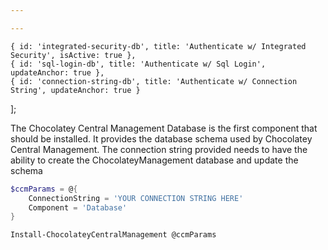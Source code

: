 ```yaml
---

---
```


    { id: 'integrated-security-db', title: 'Authenticate w/ Integrated Security', isActive: true },
    { id: 'sql-login-db', title: 'Authenticate w/ Sql Login', updateAnchor: true },
    { id: 'connection-string-db', title: 'Authenticate w/ Connection String', updateAnchor: true }
];

<Callout type="info">
    <p>
        The Chocolatey Central Management Database is the first component that should be installed.
        It provides the database schema used by Chocolatey Central Management. The connection string
        provided needs to have the ability to create the ChocolateyManagement database and update the schema
    </p>
</Callout>

```powershell
$ccmParams = @{
    ConnectionString = 'YOUR CONNECTION STRING HERE'
    Component = 'Database'
}

Install-ChocolateyCentralManagement @ccmParams
```

